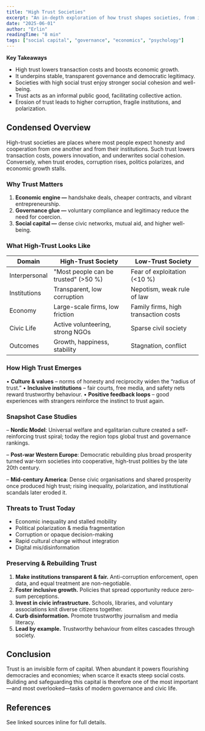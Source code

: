 ```yaml
---
title: "High Trust Societies"
excerpt: "An in-depth exploration of how trust shapes societies, from its psychological foundations to its impact on governance, economics, and social cohesion."
date: "2025-06-01"
author: "Erlin"
readingTime: "8 min"
tags: ["social capital", "governance", "economics", "psychology"]
---
```


**Key Takeaways**

- High trust lowers transaction costs and boosts economic growth.
- It underpins stable, transparent governance and democratic legitimacy.
- Societies with high social trust enjoy stronger social cohesion and well-being.
- Trust acts as an informal public good, facilitating collective action.
- Erosion of trust leads to higher corruption, fragile institutions, and polarization.


## Condensed Overview

High-trust societies are places where most people expect honesty and cooperation from one another and from their institutions. Such trust lowers transaction costs, powers innovation, and underwrites social cohesion. Conversely, when trust erodes, corruption rises, politics polarizes, and economic growth stalls.

### Why Trust Matters

1. **Economic engine —** handshake deals, cheaper contracts, and vibrant entrepreneurship.
2. **Governance glue —** voluntary compliance and legitimacy reduce the need for coercion.
3. **Social capital —** dense civic networks, mutual aid, and higher well-being.

### What High-Trust Looks Like

| Domain | High-Trust Society | Low-Trust Society |
| --- | --- | --- |
| Interpersonal | "Most people can be trusted" (>50 %) | Fear of exploitation (<10 %) |
| Institutions | Transparent, low corruption | Nepotism, weak rule of law |
| Economy | Large-scale firms, low friction | Family firms, high transaction costs |
| Civic Life | Active volunteering, strong NGOs | Sparse civil society |
| Outcomes | Growth, happiness, stability | Stagnation, conflict |

### How High Trust Emerges

• **Culture & values** – norms of honesty and reciprocity widen the “radius of trust.”
• **Inclusive institutions** – fair courts, free media, and safety nets reward trustworthy behaviour.
• **Positive feedback loops** – good experiences with strangers reinforce the instinct to trust again.

### Snapshot Case Studies

– **Nordic Model**: Universal welfare and egalitarian culture created a self-reinforcing trust spiral; today the region tops global trust and governance rankings.

– **Post-war Western Europe**: Democratic rebuilding plus broad prosperity turned war-torn societies into cooperative, high-trust polities by the late 20th century.

– **Mid-century America**: Dense civic organisations and shared prosperity once produced high trust; rising inequality, polarization, and institutional scandals later eroded it.

### Threats to Trust Today

* Economic inequality and stalled mobility
* Political polarization & media fragmentation
* Corruption or opaque decision-making
* Rapid cultural change without integration
* Digital mis/disinformation

### Preserving & Rebuilding Trust

1. **Make institutions transparent & fair.** Anti-corruption enforcement, open data, and equal treatment are non-negotiable.
2. **Foster inclusive growth.** Policies that spread opportunity reduce zero-sum perceptions.
3. **Invest in civic infrastructure.** Schools, libraries, and voluntary associations knit diverse citizens together.
4. **Curb disinformation.** Promote trustworthy journalism and media literacy.
5. **Lead by example.** Trustworthy behaviour from elites cascades through society.

## Conclusion

Trust is an invisible form of capital. When abundant it powers flourishing democracies and economies; when scarce it exacts steep social costs. Building and safeguarding this capital is therefore one of the most important—and most overlooked—tasks of modern governance and civic life.

## References

See linked sources inline for full details.